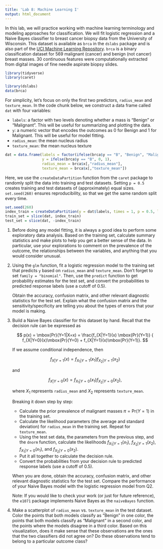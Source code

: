 ```yaml
---
title: 'Lab 8: Machine Learning I'
output: html_document
---
```


In this lab, we will practice working with machine learning terminology and modeling approaches for classification. We will fit logistic regression and a Naive Bayes classifier to breast cancer biopsy data from the University of Wisconsin. This dataset is available as `brca` in the `dslabs` package and is also part of the [UCI Machine Learning Repository](https://archive.ics.uci.edu/ml/datasets/Breast+Cancer+Wisconsin+(Diagnostic)). `brca` is a binary classification dataset for 569 malignant (cancer) and benign (not cancer) breast masses. 30 continuous features were computationally extracted from digital images of fine needle aspirate biopsy slides. 

```r
library(tidyverse)
library(caret)

library(dslabs)
data(brca)
```

For simplicity, let's focus on only the first two predictors, `radius_mean` and `texture_mean`. In the code chunk below, we construct a data frame called `dat` with four variables: 

- `labels`: a factor with two levels denoting whether a mass is "Benign" or "Malignant". This will be useful for summarizing and plotting the data. 
- `y`: a numeric vector that encodes the outcomes as 0 for Benign and 1 for Malignant. This will be useful for model fitting. 
- `radius_mean`: the mean nucleus radius
- `texture_mean`: the mean nucleus texture

```r
dat = data.frame(labels = factor(ifelse(brca$y == "B", "Benign", "Malignant")), 
                 y = ifelse(brca$y == "B", 0, 1), 
                 radius_mean = brca$x[,"radius_mean"], 
                 texture_mean = brca$x[,"texture_mean"])
```

Here, we use the `createDataPartition` function from the `caret` package to randomly split the data into training and test datasets. Setting `p = 0.5` creates training and test datasets of (approximately) equal sizes. `set.seed(260)` ensures reproducibility, so that we get the same random split every time. 

```r
set.seed(260)
index_train = createDataPartition(y = dat$labels, times = 1, p = 0.5, list = FALSE)
train_set = slice(dat, index_train)
test_set = slice(dat, -index_train)
```


1. Before doing any model fitting, it is always a good idea to perform some exploratory data analysis. Based on the training set, calculate summary statistics and make plots to help you get a better sense of the data. In particular, use your explorations to comment on the prevalence of the outcome, the relationships between the variables, and anything that you would consider unusual. 


2. Using the `glm` function, fit a logistic regression model to the training set that predicts `y` based on `radius_mean` and `texture_mean`. Don't forget to set `family = "binomial"`. Then, use the `predict` function to get probability estimates for the test set, and convert the probabilities to predicted response labels (use a cutoff of 0.5). 

   Obtain the accuracy, confusion matrix, and other relevant diagnostic statistics for the test set. Explain what the confusion matrix and the sensitivity/specificity are telling you about the types of errors that your model is making. 


3. Build a Naive Bayes classifier for this dataset by hand. Recall that the decision rule can be expressed as

   $$
   p(x) = \mbox{Pr}(Y=1|X=x) = \frac{f_{X|Y=1}(x) \mbox{Pr}(Y=1)}
{ f_{X|Y=0}(x)\mbox{Pr}(Y=0) + f_{X|Y=1}(x)\mbox{Pr}(Y=1)}.
   $$

   If we assume conditional independence, then 

   $$
   f_{X|Y=1}(x) = f_{X_1|Y=1}(x_1) f_{X_2|Y=1}(x_2) 
   $$

   and 

   $$
   f_{X|Y=0}(x) = f_{X_1|Y=0}(x_1) f_{X_2|Y=0}(x_2), 
   $$

   where $X_1$ represents `radius_mean` and $X_2$ represents `texture_mean`. 

   Breaking it down step by step: 

   - Calculate the prior prevalence of malignant masses $\pi = \mbox{Pr}(Y=1)$ in the training set. 
   - Calculate the likelihood parameters (the average and standard deviation) for `radius_mean` in the training set. Repeat for `texture_mean`. 
   - Using the test set data, the parameters from the previous step, and the `dnorm` function, calculate the likelihoods $f_{X_1|Y=1}(x_1)$, $f_{X_2|Y=1}(x_2)$, $f_{X_1|Y=0}(x_1)$, and $f_{X_2|Y=0}(x_2)$. 
   - Put it all together to calculate the decision rule. 
   - Convert the probabilities from your decision rule to predicted response labels (use a cutoff of 0.5). 

   When you are done, obtain the accuracy, confusion matrix, and other relevant diagnostic statistics for the test set. Compare the performance of your Naive Bayes model with the logistic regression model from Q2. 

   Note: If you would like to check your work (or just for future reference), the `e1071` package implements Naive Bayes as the `naiveBayes` function. 


4. Make a scatterplot of `radius_mean` vs. `texture_mean` in the test dataset. Color the points that both models classify as "Benign" in one color, the points that both models classify as "Malignant" in a second color, and the points where the models disagree in a third color. Based on this visualization, does it make sense that these observations are the ones that the two classifiers did not agree on? Do these observations tend to belong to a particular outcome class? 
